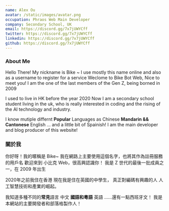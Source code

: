 ```yaml
---
name: Alex Ou
avatar: /static/images/avatar.png
occupation: Phraos Web Main Developer
company: Secondary School, UK
email: https://discord.gg/7x7jUWYCff
twitter: https://discord.gg/7x7jUWYCff
linkedin: https://discord.gg/7x7jUWYCff
github: https://discord.gg/7x7jUWYCff
---
```


### About Me

Hello There! My nickname is Bike ~ 
I use mostly this name online and also as a username to register for a service
Weclome to Bike Bot Web, Nice to meet you!
I am the one of the last members of the Gen Z, being borned in 2009

I used to live in HK before the year 2020
Now I am a secondary school student living in the uk, 
who is really interested in coding and 
the rising of the AI technology and industry.

I know mutiple differnt **Popular** Languages as
Chinese **Mandarin && Cantonese**
English
... and a little bit of Spainish!
I am the main developer and blog producer of this website!


### 關於我

你好呀！我的暱稱是 Bike~
我在網路上主要使用這個名字，也將其作為註冊服務的用戶名
歡迎來到 小比克 Web，很高興認識你！
我是 Z 世代的最後一批成員之一，在 2009 年出生

2020年之前我住在香港
現在我是住在英國的中學生，
真正對編碼有興趣的人
人工智慧技術和產業的崛起。

我知道多種不同的**常見**語言
中文 **國語和粵語**
英語
……還有一點西班牙文！
我是本網站的主要開發者和部落格製作人！